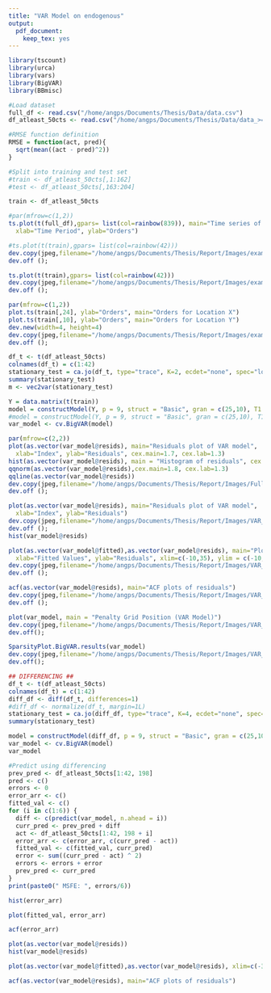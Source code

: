 ```yaml
---
title: "VAR Model on endogenous"
output: 
  pdf_document:
    keep_tex: yes
---
```

```r
library(tscount)
library(urca)
library(vars)
library(BigVAR)
library(BBmisc)
```

```r
#Load dataset
full_df <- read.csv("/home/angps/Documents/Thesis/Data/data.csv")
df_atleast_50cts <- read.csv("/home/angps/Documents/Thesis/Data/data_>=50cts.csv")
```

```r
#RMSE function definition
RMSE = function(act, pred){
  sqrt(mean((act - pred)^2))
}

#Split into training and test set
#train <- df_atleast_50cts[,1:162]
#test <- df_atleast_50cts[,163:204]

train <- df_atleast_50cts

```


```r
#par(mfrow=c(1,2))
ts.plot(t(full_df),gpars= list(col=rainbow(839)), main="Time series of all locations", 
  xlab="Time Period", ylab="Orders")

#ts.plot(t(train),gpars= list(col=rainbow(42)))
dev.copy(jpeg,filename="/home/angps/Documents/Thesis/Report/Images/example_all_ts.jpg");
dev.off ();
```

```r
ts.plot(t(train),gpars= list(col=rainbow(42)))
dev.copy(jpeg,filename="/home/angps/Documents/Thesis/Report/Images/example_42_ts.jpg");
dev.off ();
```

```r
par(mfrow=c(1,2))
plot.ts(train[,24], ylab="Orders", main="Orders for Location X")
plot.ts(train[,10], ylab="Orders", main="Orders for Location Y")
dev.new(width=4, height=4)
dev.copy(jpeg,filename="/home/angps/Documents/Thesis/Report/Images/example_ts.jpg");
dev.off ();
```



```r
df_t <- t(df_atleast_50cts)
colnames(df_t) = c(1:42)
stationary_test = ca.jo(df_t, type="trace", K=2, ecdet="none", spec="longrun")
summary(stationary_test)
m <- vec2var(stationary_test)
```

```r

Y = data.matrix(t(train))
model = constructModel(Y, p = 9, struct = "Basic", gran = c(25,10), T1 = 156, T2 = 198)
#model = constructModel(Y, p = 9, struct = "Basic", gran = c(25,10), T1 = 100, T2 = 200)
var_model <- cv.BigVAR(model)
```

```r
par(mfrow=c(2,2))
plot(as.vector(var_model@resids), main="Residuals plot of VAR model", 
  xlab="Index", ylab="Residuals", cex.main=1.7, cex.lab=1.3)
hist(as.vector(var_model@resids), main = "Histogram of residuals", cex.main=1.6, cex.lab=1.3)
qqnorm(as.vector(var_model@resids),cex.main=1.8, cex.lab=1.3)
qqline(as.vector(var_model@resids))
dev.copy(jpeg,filename="/home/angps/Documents/Thesis/Report/Images/Full_VAR_diff_resids.jpg");
dev.off ();
```





```r
plot(as.vector(var_model@resids), main="Residuals plot of VAR model", 
  xlab="Index", ylab="Residuals")
dev.copy(jpeg,filename="/home/angps/Documents/Thesis/Report/Images/VAR_resids.jpg");
dev.off ();
hist(var_model@resids)
```

```r
plot(as.vector(var_model@fitted),as.vector(var_model@resids), main="Plot of residuals against fitted values", 
  xlab="Fitted Values", ylab="Residuals", xlim=c(-10,35), ylim = c(-10,35))
dev.copy(jpeg,filename="/home/angps/Documents/Thesis/Report/Images/VAR_resids_vs_values.jpg");
dev.off ();
```

```r
acf(as.vector(var_model@resids), main="ACF plots of residuals")
dev.copy(jpeg,filename="/home/angps/Documents/Thesis/Report/Images/VAR_acf.jpg");
dev.off ();
```

```r
plot(var_model, main = "Penalty Grid Position (VAR Model)")
dev.copy(jpeg,filename="/home/angps/Documents/Thesis/Report/Images/VAR_pengrid.jpg");
dev.off();
```


```r
SparsityPlot.BigVAR.results(var_model)
dev.copy(jpeg,filename="/home/angps/Documents/Thesis/Report/Images/VAR_sparsity.jpg");
dev.off();
```

```r
## DIFFERENCING ##
df_t <- t(df_atleast_50cts)
colnames(df_t) = c(1:42)
diff_df <- diff(df_t, differences=1)
#diff_df <- normalize(df_t, margin=1L)
stationary_test = ca.jo(diff_df, type="trace", K=4, ecdet="none", spec="longrun")
summary(stationary_test)
```

```r

model = constructModel(diff_df, p = 9, struct = "Basic", gran = c(25,10), T1 = 156, T2 = 198)
var_model <- cv.BigVAR(model)
var_model
```

```r
#Predict using differencing
prev_pred <- df_atleast_50cts[1:42, 198]
pred <- c()
errors <- 0
error_arr <- c()
fitted_val <- c()
for (i in c(1:6)) {
  diff <- c(predict(var_model, n.ahead = i))
  curr_pred <- prev_pred + diff
  act <- df_atleast_50cts[1:42, 198 + i]
  error_arr <- c(error_arr, c(curr_pred - act))
  fitted_val <- c(fitted_val, curr_pred)
  error <- sum((curr_pred - act) ^ 2)
  errors <- errors + error
  prev_pred <- curr_pred
}
print(paste0(" MSFE: ", errors/6))
```


```r
hist(error_arr)
```

```r
plot(fitted_val, error_arr)
```

```r
acf(error_arr)
```

```r
plot(as.vector(var_model@resids))
hist(var_model@resids)
```

```r
plot(as.vector(var_model@fitted),as.vector(var_model@resids), xlim=c(-30,25), ylim=c(-30,25))
```

```r
acf(as.vector(var_model@resids), main="ACF plots of residuals")
```
